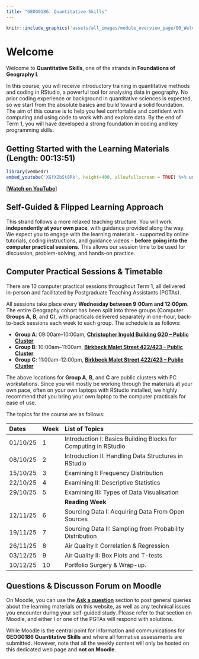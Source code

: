 ```yaml
---
title: "GEOG0186: Quantitative Skills"
---
```


```r
knitr::include_graphics('assets/all_images/module_overview_page/00_Welcome_Page_Animation.gif') 
```

# Welcome {.unnumbered}

Welcome to **Quantitative Skills**, one of the strands in **Foundations of Geography I**. 

In this course, you will receive introductory training in quantitative methods and coding in RStudio, a powerful tool for analysing data in geography. No prior coding experience or background in quantitative sciences is expected, so we start from the absolute basics and build toward a solid foundation. The aim of this course is to help you feel comfortable and confident with computing and using code to work with and explore data. By the end of Term 1, you will have developed a strong foundation in coding and key programming skills.

## Getting Started with the Learning Materials  (Length: 00:13:51) {.unnumbered}

```r
library(vembedr)
embed_youtube('XGfX2bSt8Rk', height=400, allowfullscreen = TRUE) %>% use_align('center')
```
[[**Watch on YouTube**]](https://youtu.be/XGfX2bSt8Rk)

## Self-Guided & Flipped Learning Approach {.unnumbered}

This strand follows a more relaxed teaching structure. You will work **independently at your own pace**, with guidance provided along the way. We expect you to engage with the learning materials - supported by online tutorials, coding instructions, and guidance videos - **before going into the computer practical sessions**. This allows our session time to be used for discussion, problem-solving, and hands-on practice.

## Computer Practical Sessions & Timetable  {.unnumbered}

There are 10 computer practical sessions throughout Term 1, all delivered in-person and facilitated by Postgraduate Teaching Assistants (PGTAs).

All sessions take place every **Wednesday between 9:00am and 12:00pm**. The entire Geography cohort has been split into three groups (Computer **Groups A**, **B**, and **C**), with practicals delivered separately in one-hour, back-to-back sessions each week to each group. The schedule is as follows:

 - **Group A**: 09:00am–10:00am, [**Christopher Ingold Building G20 – Public Cluster**](http://www.ucl.ac.uk/maps/christopher-ingold-building)
 - **Group B**: 10:00am–11:00am, [**Birkbeck Malet Street 422/423 – Public Cluster**](https://maps.app.goo.gl/NPnPuS7PP7renp8Q6)
 - **Group C**: 11:00am–12:00pm, [**Birkbeck Malet Street 422/423 – Public Cluster**](https://maps.app.goo.gl/NPnPuS7PP7renp8Q6)

:::{.callout-important}
The above locations for **Group A**, **B**, and **C** are public clusters with PC workstations. Since you will mostly be working through the materials at your own pace, often on your own laptops with RStudio installed, we highly recommend that you bring your own laptop to the computer practicals for ease of use.
:::

The topics for the course are as follows:

|Dates    | Week | List of Topics                                                  |
|:--------|:-----|:----------------------------------------------------------------|
|01/10/25 | 1    | Introduction I: Basics Building Blocks for Computing in RStudio |
|08/10/25 | 2    | Introduction II: Handling Data Structures in RStudio            |
|15/10/25 | 3    | Examining I: Frequency Distribution                             |
|22/10/25 | 4    | Examining II: Descriptive Statistics                            |
|29/10/25 | 5    | Examining III: Types of Data Visualisation                      |
|         |      | **Reading Week**                                                |
|12/11/25 | 6    | Sourcing Data I: Acquiring Data From Open Sources               |
|19/11/25 | 7    | Sourcing Data II: Sampling from Probability Distribution        |
|26/11/25 | 8    | Air Quality I: Correlation & Regression                         |
|03/12/25 | 9    | Air Quality II: Box Plots and T-tests                           |
|10/12/25 | 10   | Portfolio Surgery & Wrap-up.                                    |

## Questions & Discusson Forum on Moodle {.unnumbered}

On Moodle, you can use the [**Ask a question**](https://moodle.ucl.ac.uk/course/section.php?id=1274325) section to post general queries about the learning materials on this website, as well as any technical issues you encounter during your self-guided study. Please refer to that section on Moodle, and either I or one of the PGTAs will respond with solutions.

:::{.callout-important}
While Moodle is the central point for information and communications for **GEOG0186 Quantitative Skills** and where all formative assessments are submitted. However, note that all the weekly content will only be hosted on this dedicated web page and **not on Moodle**.
:::